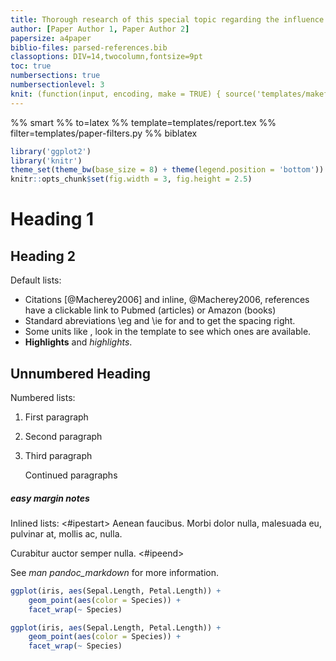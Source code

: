 ```yaml
---
title: Thorough research of this special topic regarding the influence of various factors
author: [Paper Author 1, Paper Author 2]
papersize: a4paper
biblio-files: parsed-references.bib
classoptions: DIV=14,twocolumn,fontsize=9pt
toc: true
numbersections: true
numbersectionlevel: 3
knit: (function(input, encoding, make = TRUE) { source('templates/makefile-renderer.R', local = TRUE) })
---
```


%% smart
%% to=latex
%% template=templates/report.tex
%% filter=templates/paper-filters.py
%% biblatex

```r
library('ggplot2')
library('knitr')
theme_set(theme_bw(base_size = 8) + theme(legend.position = 'bottom'))
knitr::opts_chunk$set(fig.width = 3, fig.height = 2.5)
```

# Heading 1

## Heading 2

<!-- Comments -->
Default lists:

- Citations [@Macherey2006] and inline, \eg @Macherey2006, references have a clickable link to Pubmed (articles) or Amazon (books)
- Standard abreviations \\eg and \\ie for \eg and \ie to get the spacing right.
- Some units like \pps{900}, look in the template to see which ones are available.
- **Highlights** and *highlights*.

## Unnumbered Heading {-}

Numbered lists:

1.  First paragraph
2.  Second paragraph
3.  Third paragraph

    Continued paragraphs

##### easy margin notes
Inlined lists:
<#ipestart>
\item Aenean faucibus.
\item Morbi dolor nulla, malesuada eu, pulvinar at, mollis ac, nulla.
\item Curabitur auctor semper nulla.
<#ipeend>

See *man pandoc_markdown* for more information.

```r
ggplot(iris, aes(Sepal.Length, Petal.Length)) +
    geom_point(aes(color = Species)) +
    facet_wrap(~ Species)
```

```r
ggplot(iris, aes(Sepal.Length, Petal.Length)) +
    geom_point(aes(color = Species)) +
    facet_wrap(~ Species)
```
